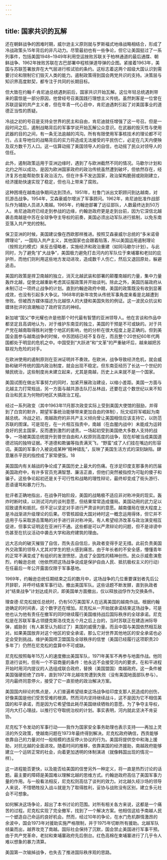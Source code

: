```yaml
---
---
---
```

title: 国家共识的瓦解
---



还在朝鲜战争的困难时期，威尔逊主义原则就与罗斯福式地缘战略相结合，形成了冷战政策头15年背后的非凡动力。尽管最初也有一些争论，但它让美国挺过了一系列事件，包括美国1948~1949年利用空运挫败苏联关于柏林通道的最后通牒、朝鲜战争、1962年挫败苏联在古巴部署中程核弹道导弹的企图。紧接着1963年，美国与苏联签署放弃在大气层进行核试验的条约。这标志着这两个超级大国认识到需要讨论和限制它们毁灭人类的能力。遏制政策得到国会两党共识的支持。决策层与知识界高度默契，都专注于共同的长期目标。

但大致在约翰·F·肯尼迪总统遇刺前后，国家共识开始瓦解。这位年轻总统遇刺带来的震惊是一部分原因，他曾经号召美国践行理想主义传统。虽然刺客是一位曾在苏联逗留的共产主义者，但在年青一代心目中，肯尼迪遇刺引起了对美国事业的道德正当性的质疑。

冷战之初的号召是支持全世界的民主和自由，肯尼迪就任增强了这一号召。但是一段时间之后，遏制战略背后的军事学说开始瓦解公众意识。在武器的毁灭性与使用武器的目的之间，有一条无法逾越的鸿沟。所有有限使用军事核技术的理论都不可行。占主导地位的战略背后的实力将造成无法接受的平民伤亡，必定在几天内便殃及双方数千万人口。这一估算动摇了美国领导人的自信，也动摇了民众对领导人的信任。

此外，遏制政策运用于亚洲边缘时，遇到了与欧洲截然不同的情况。马歇尔计划和北约之所以成功，是因为欧洲国家政府的政治传统虽然遭到破坏，但依然存在，经济复苏也能帮助恢复政治活力。但在许多不发达国家，政治架构脆弱或刚刚建立，经济援助快速实现了稳定，但也马上带来了腐败。

这种困境在越南战争期间达到顶点。1951年，杜鲁门派出文职顾问到达越南，对抗游击战争。1954年，艾森豪威尔增派了军事顾问。1962年，肯尼迪批准作战部队作为辅助人员进入南越。1965年，约翰逊部署了远征部队，人数最终达到50万人。肯尼迪政府已经走到参战的边缘，约翰逊政府更是走到台前，因为它深信北越袭击南越是中苏在全球争夺主导权的前奏，美国必须出动军队进行抵制，以免东南亚落入共产党的控制。

保卫亚洲的时候，美国建议像在西欧那样推进。按照艾森豪威尔总统的“多米诺骨牌理论”，一国陷入共产主义，其他国家也会跟着陷落，所以美国运用遏制理论（按照北约模式）来反击侵略者，实施经济和政治重建（如同马歇尔计划）。与此同时，为了避免“扩大战争”，美国极力避免打击河内的军队位于柬埔寨和老挝的庇护所，而他们则利用这些地方发动进攻，造成数千人伤亡，然后又退回原处，躲避追击。

美国的政策是捍卫南越的独立，消灭北越武装和部署的颠覆南越的力量，集中力量轰炸北越，促使北越重新考虑其征服政策并开始谈判。除此之外，美国历届政府从未制订过一项终止战争的计划。直到约翰逊政府中期，美国的政策既没有收到显著成效，也没有引起多大争议。1968年的新年攻势从传统军事角度来看是北越遭到惨败。但被西方媒体描述为北越惊人的大捷和美国失败的例证。这一波民众抗议和媒体批评的浪潮触动了政府官员的神经。

新加坡“国父”李光耀也许是他那个时代最有智慧的亚洲领导人。他在言谈和作品中都坚定且高调地认为，对于维护东南亚的独立，美国的干预是不可或缺的。对于共产党在越南取得胜利对整个地区的影响，他的分析在很大程度上是正确的。但到美国全面参与越南战争的时候，中苏团结已经不复存在，而且整个20世纪60年代两国都处于明显的危机之中。中国受到“大跃进”和“文革”的严重破坏后，越来越把苏联视为危险的对手。

在欧洲使用的遏制原则在亚洲证明并不奏效。在欧洲，战争导致经济危机，就会威胁和破坏传统的国内政治制度，就会出现不稳定。但东南亚经历了长达一个世纪的殖民统治，这些制度尚未建立起来，尤其是南越，历史上从来就不是一个国家。

美国试图在做出军事努力的同时，加紧开展政治建设，以缩小差距。美国一方面与北越主力打常规战，另一方面与越共游击队打丛林战，还要在这个数世纪以来不知自治和民主为何物的地区大搞政治工程。

经过一系列政变（其中1963年11月那次政变实际上受到美国大使馆的鼓励，并得到了白宫的默许，期望军事统治能够带来更加自由的体制），阮文绍将军崛起为南越总统。冷战之初，南越政府的非共产主义倾向曾让美国相信应该支持它，以防范苏联的图谋。可是现在，在一片相互指责中，南越（在血腥内战中）未能成为运转良好的民主国家，反而遭到激烈的谴责。一场起初受到美国绝大多数人支持的战争，一场被美国总统提升到普世自由和人权原则高度的战争，现在却被当成美国道德迟钝的独特证据。不道德和欺骗等指责满天飞，“野蛮”成了人们挂在嘴边的形容词。美国的军事介入被说成某种“精神错乱”，反映了美国生活方式的深刻缺陷。肆意屠杀平民的指控成了家常便饭。18

美国国内有关越战的争论成了美国历史上最大的伤痛。在涉足印度支那事务的历届美国政府中，有许多官员充满智慧、廉洁正直，但他们突然被指控为可耻的傻子和骗子。这些争论起初还是关于可行性和战略的理性辩论，最终却变成了街头游行、恶语谩骂和暴力行为。

批评者正确地指出，在战争开始阶段，美国的战略极不适应非对称冲突的现实。轰炸时断时续，以测试河内的谈判意愿，但结果常常造成僵局。美国动用的武力足以招致谴责和抵抗，但不足以坚定对手进行严肃谈判的意愿。越南僵局在很大程度上是冷战渐进升级理论的后果。尽管核超级大国对峙时这一概念运用得体，但它并不适用于与采取游击策略的对手进行非对称冲突。有人希望经济改革与政治演变相互促进，但事实证明这在亚洲行不通。这些都是可以严肃辩论的问题，但不是诽谤中伤甚至在抗议活动中袭击大学和政府建筑的理由。

远大志向的破灭摧毁了自信，而失去自信后，执政者变得手足无措。此前负责美国外交政策的领导人尤其对学生的怒火感到痛苦。由于年长者的不安全感，懵懂青年的正常不满变成了有组织的发泄愤怒，造成了全国性的精神创伤。民众示威愈演愈烈，约翰逊总统（他依然把这场战争说成是保护自由人民、抵抗极权主义的行动）在任最后一年公开露面仅限于军事基地。

1969年，约翰逊总统任期结束之后的数月中，这场战争的几位重要谋划者先后公开辞职，并呼吁结束军事行动，撤出美国军队。这些话题不断发酵，直到执政者对“结束战争”计划达成共识，即美国单方面撤出，仅以释放战俘作为交换条件。

理查德·尼克松就任总统时，仍有50万美国军人在远离美国的越南作战。根据约翰逊确定的时间表，这个数字还在增加。尼克松从一开始就承诺结束这场战争，可是他也认为他有责任在撤军的同时继续履行美国维持战后国际秩序的全球承诺。尼克松是在苏联军事占领捷克斯洛伐克五个月之后上台的，当时苏联正在建造洲际导弹，威胁到（有人甚至认为超过了）美国的威慑力量。而且中国与美国依然相互敌对。如果美国放弃对这个地区的安全承诺，那么它对世界其他地区的安全承诺也必定会受到挑战。维护美国捍卫盟国及全球秩序的信誉（美国已经履行这项职责20多年了）仍然在尼克松的盘算中不可或缺。

尼克松按照每年15万人的速度撤出美国军队，1971年美军不再参与地面作战。他同意进行谈判，但有一个不容商量的条件：他永远不会接受河内的要求，在和平进程开始时用河内提议的人选组成联合政府，替换（美国盟国）南越政府。这一条件被美国强硬拒绝了四年，直到1972年北越攻势遭到失败（没有美国地面部队参与）。河内最终同意停火，接受了它一直拒绝的政治解决方案。

美国国内辩论的焦点是，人们普遍希望结束这场战争给印度支那人民造成的创伤，好像美国是他们受苦受难的根源。然而河内坚持继续战斗，这不是因为它不相信美国的和平承诺，而是因为它希望借此耗尽美国继续牺牲的意愿。为了争夺主导权，河内大打心理战，以推行它夺取统治权的计划。事实表明，河内就此坚决不肯妥协。

尼克松下令发动的军事行动——我作为国家安全事务助理也表示支持——再加上灵活的外交政策，使越南问题在1973年最终得到解决。尼克松政府确信，西贡能够依靠自己的力量对付一般规模的违反停火协议的行为。美国将提供空中和海上援助，对抗北越的全面进攻。随着时间的推移，依靠美国的经济援助，南越政府能够建立一个运转正常的社会，向着更加透明的体制演进（就像韩国出现的情况一样）。

这一进程能否更快，以及能否给美国的信誉另外一种定义，将一直是热烈讨论的话题。最主要的障碍是美国难以理解北越的思维方式。约翰逊政府高估了美国军事力量的作用。与一般看法相反，尼克松则高估了谈判的效力。对北越久经沙场的领导人来说，不惜牺牲投入战斗就是为了取得胜利，妥协与战败没有区别，建立多元社会不可想象。

如何解决这场争论，超出了本书讨论的范围。对所有相关各方来说，这都是一个痛苦的过程。尼克松实现了完全撤军，找到了一个解决方案。他相信这给予南越人民一个塑造自己命运的良好机会。然而，经过10年的争论，在水门危机群情激昂的余波中，国会1973年对援助实施严格限制，并于1975年切断所有援助。北越军队倾巢而出，越界攻克了南越。国际社会保持了沉默，国会禁止美国进行军事干预。由于共产党革命，老挝和柬埔寨政府先后倒台。红色高棉在柬埔寨进行了几乎令人难以想象的暴力清算。

美国第一次输掉战争，也失去了推进国际秩序观的思路。